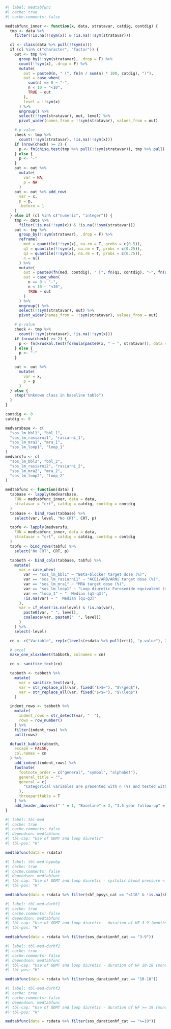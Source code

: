 ```r
#| label: medtabfunc
#| cache: true
#| cache.comments: false

medtabfunc_inner <- function(x, data, stratavar, catdig, contdig) {
  tmp <- data %>%
    filter(!is.na(!!sym(x)) & !is.na(!!sym(stratavar)))

  cl <- class(data %>% pull(!!sym(x)))
  if (cl %in% c("character", "factor")) {
    out <- tmp %>%
      group_by(!!sym(stratavar), .drop = F) %>%
      count(!!sym(x), .drop = F) %>%
      mutate(
        out = paste0(n, " (", fn(n / sum(n) * 100, catdig), ")"),
        out = case_when(
          sum(n) == 0 ~ "-",
          n < 10 ~ "<10",
          TRUE ~ out
        ),
        level = !!sym(x)
      ) %>%
      ungroup() %>%
      select(!!sym(stratavar), out, level) %>%
      pivot_wider(names_from = !!sym(stratavar), values_from = out)

    # p-value
    check <- tmp %>%
      count(!!sym(stratavar), !is.na(!!sym(x)))
    if (nrow(check) >= 2) {
      p <- fn(chisq.test(tmp %>% pull(!!sym(stratavar)), tmp %>% pull(!!sym(x)))$p.value, p = T, dig = 3)
    } else {
      p <- "-"
    }
    out <- out %>%
      mutate(
        var = NA,
        p = NA
      )
    out <- out %>% add_row(
      var = x,
      p = p,
      .before = 1
    )
  } else if (cl %in% c("numeric", "integer")) {
    tmp <- data %>%
      filter(!is.na(!!sym(x)) & !is.na(!!sym(stratavar)))
    out <- tmp %>%
      group_by(!!sym(stratavar), .drop = F) %>%
      reframe(
        med = quantile(!!sym(x), na.rm = T, probs = c(0.5)),
        q1 = quantile(!!sym(x), na.rm = T, probs = c(0.25)),
        q3 = quantile(!!sym(x), na.rm = T, probs = c(0.75)),
        n = n()
      ) %>%
      mutate(
        out = paste0(fn(med, contdig), " [", fn(q1, contdig), "-", fn(q3, contdig), "]"),
        out = case_when(
          n == 0 ~ "-",
          n < 10 ~ "<10",
          TRUE ~ out
        )
      ) %>%
      ungroup() %>%
      select(!!sym(stratavar), out) %>%
      pivot_wider(names_from = !!sym(stratavar), values_from = out)

    # p-value
    check <- tmp %>%
      count(!!sym(stratavar), !is.na(!!sym(x)))
    if (nrow(check) >= 2) {
      p <- fn(kruskal.test(formula(paste0(x, " ~ ", stratavar)), data = tmp)$p.value, p = T, dig = 3)
    } else {
      p <- "-"
    }

    out <- out %>%
      mutate(
        var = x,
        p = p
      )
  } else {
    stop("Unknown class in baseline table")
  }
}

contdig <- 0
catdig <- 0

medvarsbase <- c(
  "sos_lm_bbl1", "bbl_1",
  "sos_lm_rasiarni1", "rasiarni_1",
  "sos_lm_mra1", "mra_1",
  "sos_lm_loop1", "loop_1"
)
medvarsfu <- c(
  "sos_lm_bbl2", "bbl_2",
  "sos_lm_rasiarni2", "rasiarni_2",
  "sos_lm_mra2", "mra_2",
  "sos_lm_loop2", "loop_2"
)

medtabfunc <- function(data) {
  tabbase <- lapply(medvarsbase,
    FUN = medtabfunc_inner, data = data,
    stratavar = "crt", catdig = catdig, contdig = contdig
  )
  tabbase <- bind_rows(tabbase) %>%
    select(var, level, "No CRT", CRT, p)

  tabfu <- lapply(medvarsfu,
    FUN = medtabfunc_inner, data = data,
    stratavar = "crt", catdig = catdig, contdig = contdig
  )
  tabfu <- bind_rows(tabfu) %>%
    select("No CRT", CRT, p)

  tabboth <- bind_cols(tabbase, tabfu) %>%
    mutate(
      var = case_when(
        var == "sos_lm_bbl1" ~ "Beta-blocker target dose (%)",
        var == "sos_lm_rasiarni1" ~ "ACEi/ARB/ARNi target dose (%)",
        var == "sos_lm_mra1" ~ "MRA target dose (%)",
        var == "sos_lm_loop1" ~ "Loop diuretic Furosemide equivalent (mg)",
        var == "loop_1" ~ "  Median [q1-q3]",
        !is.na(var) ~ "  Median [q1-q3]"
      ),
      var = if_else(!is.na(level) & !is.na(var),
        paste0(var, " ", level),
        coalesce(var, paste0("  ", level))
      )
    ) %>%
    select(-level)

  cn <- c("Variable", rep(c(levels(rsdata %>% pull(crt)), "p-value"), 2))

  # excel
  make_one_xlsxsheet(tabboth, colnames = cn)

  cn <- sanitize_text(cn)

  tabboth <- tabboth %>%
    mutate(
      var = sanitize_text(var),
      var = str_replace_all(var, fixed("$>$="), "$\\geq$"),
      var = str_replace_all(var, fixed("$<$="), "$\\leq$")
    )

  indent_rows <- tabboth %>%
    mutate(
      indent_rows = str_detect(var, "  "),
      rows = row_number()
    ) %>%
    filter(indent_rows) %>%
    pull(rows)

  default_kable(tabboth,
    escape = FALSE,
    col.names = cn
  ) %>%
    add_indent(indent_rows) %>%
    footnote(
      footnote_order = c("general", "symbol", "alphabet"),
      general_title = "",
      general = c(
        "Categorical variables are presented with n (%) and tested with chi-square test and continuous variables with median [q1-q3] and tested with Kruskal-Wallis test."
      ),
      threeparttable = T
    ) %>%
    add_header_above(c(" " = 1, "Baseline" = 3, "1.5 year follow-up" = 3))
}
```

```r
#| label: tbl-med
#| cache: true
#| cache.comments: false
#| dependson: medtabfunc
#| tbl-cap: "Use of GDMT and loop diuretic"
#| tbl-pos: "H"

medtabfunc(data = rsdata)
```

```r
#| label: tbl-med-hypobp
#| cache: true
#| cache.comments: false
#| dependson: medtabfunc
#| tbl-cap: "Use of GDMT and loop diuretic - systolic blood pressure < 110 (mmHg)"
#| tbl-pos: "H"

medtabfunc(data = rsdata %>% filter(shf_bpsys_cat == "<110" & !is.na(shf_bpsys_cat)))
```

```r
#| label: tbl-med-durhf1
#| cache: true
#| cache.comments: false
#| dependson: medtabfunc
#| tbl-cap: "Use of GDMT and loop diuretic - duration of HF 3-9 (months)"
#| tbl-pos: "H"

medtabfunc(data = rsdata %>% filter(sos_durationhf_cat == "3-9"))
```

```r
#| label: tbl-med-durhf2
#| cache: true
#| cache.comments: false
#| dependson: medtabfunc
#| tbl-cap: "Use of GDMT and loop diuretic - duration of HF 10-18 (months)"
#| tbl-pos: "H"

medtabfunc(data = rsdata %>% filter(sos_durationhf_cat == "10-18"))
```

```r
#| label: tbl-med-durhf3
#| cache: true
#| cache.comments: false
#| dependson: medtabfunc
#| tbl-cap: "Use of GDMT and loop diuretic - duration of HF >= 19 (months)"
#| tbl-pos: "H"

medtabfunc(data = rsdata %>% filter(sos_durationhf_cat == ">=19"))
```
